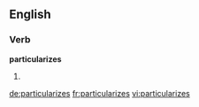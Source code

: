 ==English==

===Verb===
'''particularizes'''

# {{third-person singular of|particularize}}

[[de:particularizes]]
[[fr:particularizes]]
[[vi:particularizes]]